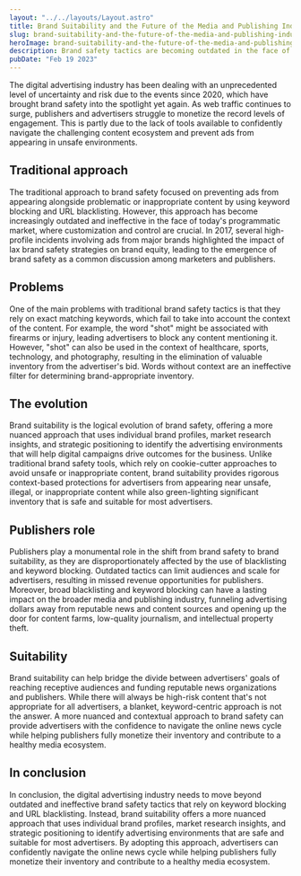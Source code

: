 ```yaml
---
layout: "../../layouts/Layout.astro"
title: Brand Suitability and the Future of the Media and Publishing Industry
slug: brand-suitability-and-the-future-of-the-media-and-publishing-industry
heroImage: brand-suitability-and-the-future-of-the-media-and-publishing-industry.png
description: Brand safety tactics are becoming outdated in the face of programmatic advertising, leading to the emergence of brand suitability. By using individual brand profiles and contextual analysis, brand suitability offers more nuanced and effective protection for advertisers while helping publishers monetize their inventory and fund reputable news sources.
pubDate: "Feb 19 2023"
---
```



The digital advertising industry has been dealing with an unprecedented level of uncertainty and risk due to the events since 2020, which have brought brand safety into the spotlight yet again. As web traffic continues to surge, publishers and advertisers struggle to monetize the record levels of engagement. This is partly due to the lack of tools available to confidently navigate the challenging content ecosystem and prevent ads from appearing in unsafe environments.

## Traditional approach
The traditional approach to brand safety focused on preventing ads from appearing alongside problematic or inappropriate content by using keyword blocking and URL blacklisting. However, this approach has become increasingly outdated and ineffective in the face of today's programmatic market, where customization and control are crucial. In 2017, several high-profile incidents involving ads from major brands highlighted the impact of lax brand safety strategies on brand equity, leading to the emergence of brand safety as a common discussion among marketers and publishers.

## Problems
One of the main problems with traditional brand safety tactics is that they rely on exact matching keywords, which fail to take into account the context of the content. For example, the word "shot" might be associated with firearms or injury, leading advertisers to block any content mentioning it. However, "shot" can also be used in the context of healthcare, sports, technology, and photography, resulting in the elimination of valuable inventory from the advertiser's bid. Words without context are an ineffective filter for determining brand-appropriate inventory.

## The evolution
Brand suitability is the logical evolution of brand safety, offering a more nuanced approach that uses individual brand profiles, market research insights, and strategic positioning to identify the advertising environments that will help digital campaigns drive outcomes for the business. Unlike traditional brand safety tools, which rely on cookie-cutter approaches to avoid unsafe or inappropriate content, brand suitability provides rigorous context-based protections for advertisers from appearing near unsafe, illegal, or inappropriate content while also green-lighting significant inventory that is safe and suitable for most advertisers.

## Publishers role
Publishers play a monumental role in the shift from brand safety to brand suitability, as they are disproportionately affected by the use of blacklisting and keyword blocking. Outdated tactics can limit audiences and scale for advertisers, resulting in missed revenue opportunities for publishers. Moreover, broad blacklisting and keyword blocking can have a lasting impact on the broader media and publishing industry, funneling advertising dollars away from reputable news and content sources and opening up the door for content farms, low-quality journalism, and intellectual property theft.

## Suitability
Brand suitability can help bridge the divide between advertisers' goals of reaching receptive audiences and funding reputable news organizations and publishers. While there will always be high-risk content that's not appropriate for all advertisers, a blanket, keyword-centric approach is not the answer. A more nuanced and contextual approach to brand safety can provide advertisers with the confidence to navigate the online news cycle while helping publishers fully monetize their inventory and contribute to a healthy media ecosystem.

## In conclusion
In conclusion, the digital advertising industry needs to move beyond outdated and ineffective brand safety tactics that rely on keyword blocking and URL blacklisting. Instead, brand suitability offers a more nuanced approach that uses individual brand profiles, market research insights, and strategic positioning to identify advertising environments that are safe and suitable for most advertisers. By adopting this approach, advertisers can confidently navigate the online news cycle while helping publishers fully monetize their inventory and contribute to a healthy media ecosystem.
